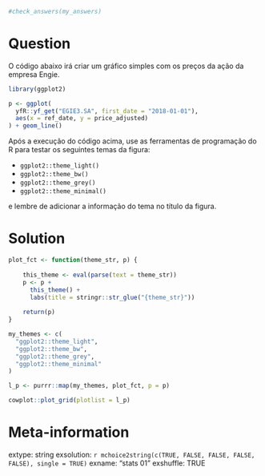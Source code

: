 ```r

#check_answers(my_answers)
```

Question
========

O código abaixo irá criar um gráfico simples com os preços da ação da empresa Engie. 

```r
library(ggplot2)

p <- ggplot(
  yfR::yf_get("EGIE3.SA", first_date = "2018-01-01"),
  aes(x = ref_date, y = price_adjusted)
) + geom_line()
```

Após a execução do código acima, use as ferramentas de programação do R para testar os seguintes temas da figura:

- `ggplot2::theme_light()`
- `ggplot2::theme_bw()`
- `ggplot2::theme_grey()`
- `ggplot2::theme_minimal()`

e lembre de adicionar a informação do tema no título da figura.

Solution
================

```r
plot_fct <- function(theme_str, p) {
  
    this_theme <- eval(parse(text = theme_str))
    p <- p + 
      this_theme() +
      labs(title = stringr::str_glue("{theme_str}"))
    
    return(p)
}

my_themes <- c(
  "ggplot2::theme_light",
  "ggplot2::theme_bw",
  "ggplot2::theme_grey",
  "ggplot2::theme_minimal"
)

l_p <- purrr::map(my_themes, plot_fct, p = p)

cowplot::plot_grid(plotlist = l_p)
```



Meta-information
================
extype: string
exsolution: `r mchoice2string(c(TRUE, FALSE, FALSE, FALSE, FALSE), single = TRUE)`
exname: "stats 01"
exshuffle: TRUE

